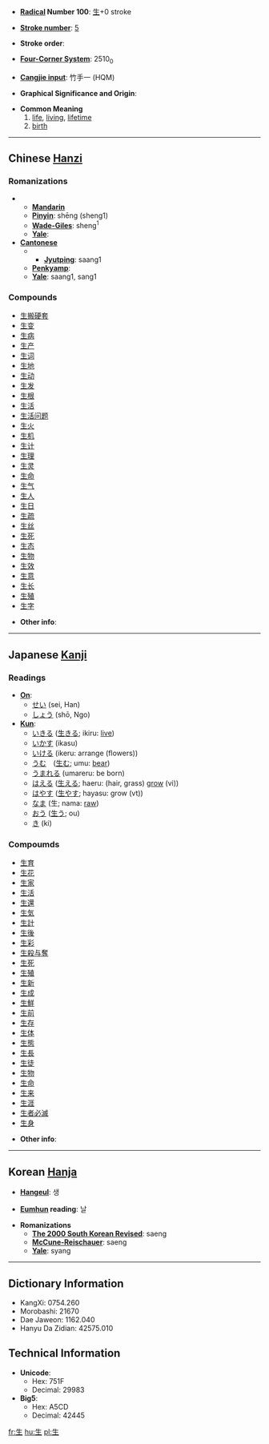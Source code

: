 * '''[[Wiktionary:Chinese radical index| Radical]] Number 100''': [[Wiktionary:Chinese radical index 生|生]]+0 stroke

* '''[[Wiktionary:Chinese total strokes index|Stroke number]]''': [[Wiktionary:Chinese total strokes index 5|5]]

* '''Stroke order''': 

* '''[[Wiktionary:Chinese four corner index|Four-Corner System]]''': 2510<sub>0</sub>

* '''[[Wiktionary:Chinese Cangjie index|Cangjie input]]''': 竹手一 (HQM)

* '''Graphical Significance and Origin''': 

* '''Common Meaning'''
*# [[life]], [[living]], [[lifetime]]
*# [[birth]]

----

== Chinese [[Hanzi]] ==

===Romanizations===
** '''[[Mandarin]]'''
** '''[[Pinyin]]''': shēng (sheng1)
** '''[[Wade-Giles]]''': sheng<sup>1</sup>
** '''[[Yale]]''': 
* '''[[Cantonese]]'''
*** '''[[Jyutping]]''': saang1
** '''[[Penkyamp]]''': 
** '''[[Yale]]''': saang1, sang1

===Compounds===
*[[生搬硬套]]
*[[生变]]
*[[生病]]
*[[生产]]
*[[生词]]
*[[生地]]
*[[生动]]
*[[生发]]
*[[生根]]
*[[生活]]
*[[生活问题]]
*[[生火]]
*[[生机]]
*[[生计]]
*[[生理]]
*[[生灵]]
*[[生命]]
*[[生气]]
*[[生人]]
*[[生日]]
*[[生疏]]
*[[生丝]]
*[[生死]]
*[[生态]]
*[[生物]]
*[[生效]]
*[[生意]]
*[[生长]]
*[[生殖]]
*[[生字]]

* '''Other info''': 

----

== Japanese [[Kanji]] ==

===Readings===
* '''[[On]]''':
** [[せい]] (sei, Han)
** [[しょう]] (shō, Ngo)
* '''[[Kun]]''':
** [[いきる]] ([[生きる]]; ikiru: [[live]])
** [[いかす]] (ikasu)
** [[いける]] (ikeru: arrange (flowers))
** [[うむ]]　([[生む]]; umu: [[bear]])
** [[うまれる]] (umareru: be born)
** [[はえる]] ([[生える]]; haeru: (hair, grass) [[grow]] (vi))
** [[はやす]] ([[生やす]]; hayasu: grow (vt))
** [[なま]] (生; nama: [[raw]])
** [[おう]] ([[生う]]; ou)
** [[き]] (ki) 

===Compoumds===
*[[生育]]
*[[生花]]
*[[生家]]
*[[生活]]
*[[生還]]
*[[生気]]
*[[生計]]
*[[生後]]
*[[生彩]]
*[[生殺与奪]]
*[[生死]]
*[[生殖]]
*[[生新]]
*[[生成]]
*[[生鮮]]
*[[生前]]
*[[生存]]
*[[生体]]
*[[生態]]
*[[生長]]
*[[生徒]]
*[[生物]]
*[[生命]]
*[[生来]]
*[[生涯]]
*[[生者必滅]]
*[[生身]]

* '''Other info''':  

----

== Korean [[Hanja]] ==

* '''[[Hangeul]]''': 생

* '''[[Eumhun]] reading''': 날

* '''Romanizations'''
** '''[[The 2000 South Korean Revised Romanization|The 2000 South Korean Revised]]''': saeng
** '''[[McCune-Reischauer]]''': saeng
** '''[[Yale]]''': syang

----

== Dictionary Information ==

* KangXi: 0754.260
* Morobashi: 21670
* Dae Jaweon: 1162.040
* Hanyu Da Zidian: 42575.010

== Technical Information ==

* '''Unicode''':
** Hex: 751F
** Decimal: 29983
* '''Big5''':
** Hex: A5CD
** Decimal: 42445

[[fr:生]]
[[hu:生]]
[[pl:生]]